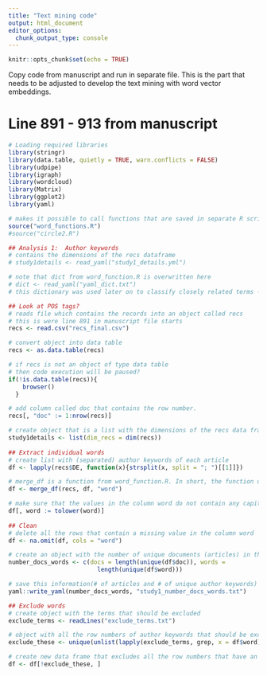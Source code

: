 ```yaml
---
title: "Text mining code"
output: html_document
editor_options: 
  chunk_output_type: console
---
```


```r
knitr::opts_chunk$set(echo = TRUE)
```
Copy code from manuscript and run in separate file. This is the part that needs to be adjusted to develop the text mining with word vector embeddings. 

# Line 891 - 913 from manuscript
```r
# Loading required libraries
library(stringr)
library(data.table, quietly = TRUE, warn.conflicts = FALSE)
library(udpipe)
library(igraph)
library(wordcloud)
library(Matrix)
library(ggplot2)
library(yaml)

# makes it possible to call functions that are saved in separate R script
source("word_functions.R")
#source("circle2.R")

## Analysis 1:  Author keywords
# contains the dimensions of the recs dataframe 
# study1details <- read_yaml("study1_details.yml")

# note that dict from word_function.R is overwritten here
# dict <- read_yaml("yaml_dict.txt")
# this dictionary was used later on to classify closely related terms -> If I am correct this what I want to do with word vector embeddings instead. 

## Look at POS tags?
# reads file which contains the records into an object called recs
# this is were line 891 in manuscript file starts
recs <- read.csv("recs_final.csv")

# convert object into data table
recs <- as.data.table(recs)

# if recs is not an object of type data table 
# then code execution will be paused?
if(!is.data.table(recs)){
    browser()
  }

# add column called doc that contains the row number.
recs[, "doc" := 1:nrow(recs)]

# create object that is a list with the dimensions of the recs data frame
study1details <- list(dim_recs = dim(recs))
  
## Extract individual words
# create list with (separated) author keywords of each article
df <- lapply(recs$DE, function(x){strsplit(x, split = "; ")[[1]]})

# merge_df is a function from word_function.R. In short, the function unlist() is applied to the list object that has been put into the function (in this case df) and adds the output/result of this to the new column. 
df <- merge_df(recs, df, "word")

# make sure that the values in the column word do not contain any capitals.   
df[, word := tolower(word)]
  
## Clean
# delete all the rows that contain a missing value in the column word
df <- na.omit(df, cols = "word")

# create an object with the number of unique documents (articles) in the data frame (df) and the number of unique (author key-) words in the data frame. 
number_docs_words <- c(docs = length(unique(df$doc)), words = 
                         length(unique(df$word)))

# save this information(# of articles and # of unique author keywords) in a yaml file 
yaml::write_yaml(number_docs_words, "study1_number_docs_words.txt")

## Exclude words
# create object with the terms that should be excluded  
exclude_terms <- readLines("exclude_terms.txt")

# object with all the row numbers of author keywords that should be excluded from the data frame 
exclude_these <- unique(unlist(lapply(exclude_terms, grep, x = df$word)))

# create new data frame that excludes all the row numbers that have an author keyword that should be excluded 
df <- df[!exclude_these, ]
```

